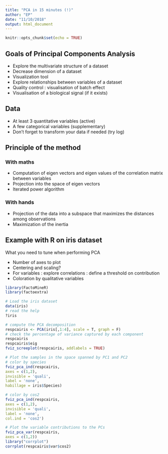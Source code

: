 ```yaml
---
title: "PCA in 15 minutes (!)"
author: "EP"
date: "11/10/2018"
output: html_document
---
```


```r
knitr::opts_chunk$set(echo = TRUE)
```

## Goals of Principal Components Analysis 

* Explore the multivariate structure of a dataset
* Decrease dimension of a dataset 
* Visualization tool 
* Explore relationships between variables of a dataset
* Quality control : visualisation of batch effect
* Visualisation of a biological signal (if it exists)

## Data 

* At least 3 quantitative variables (active)
* A few categorical variables (supplementary)
* Don't forget to transform your data if needed (try log)

## Principle of the method 

### With maths

* Computation of eigen vectors and eigen values of the correlation matrix between variables
* Projection into the space of eigen vectors
* Iterated power algorithm

### With hands

* Projection of the data into a subspace that maximizes the distances among observations 
* Maximization of the inertia 

## Example with R on iris dataset

What you need to tune when performing PCA 

* Number of axes to plot
* Centering and scaling? 
* For variables : explore correlations : define a threshold on contribution
* Coloration by qualitative variables

```r
library(FactoMineR)
library(factoextra)

# Load the iris dataset
data(iris)
# read the help
?iris

# compute the PCA decomposition
respcairis <- PCA(iris[,1:4], scale = T, graph = F)
# check the percentage of variance captured by each component
respcairis
respcairis$eig
fviz_screeplot(respcairis, addlabels = TRUE)

# Plot the samples in the space spanned by PC1 and PC2
# color by species
fviz_pca_ind(respcairis,
axes = c(1,2),
invisible = 'quali',
label = 'none',
habillage = iris$Species)

# color by cos2
fviz_pca_ind(respcairis,
axes = c(1,2),
invisible = 'quali',
label = 'none',
col.ind = 'cos2')

# Plot the variable contributions to the PCs
fviz_pca_var(respcairis,
axes = c(1,2))
library("corrplot")
corrplot(respcairis$var$cos2)

```

